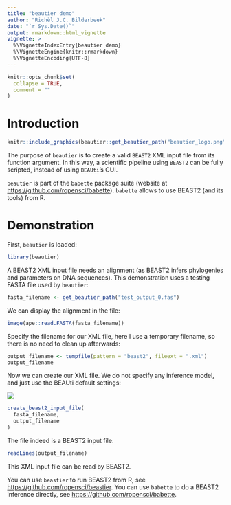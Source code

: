 ```yaml
---
title: "beautier demo"
author: "Richèl J.C. Bilderbeek"
date: "`r Sys.Date()`"
output: rmarkdown::html_vignette
vignette: >
  %\VignetteIndexEntry{beautier demo}
  %\VignetteEngine{knitr::rmarkdown}
  %\VignetteEncoding{UTF-8}
---
```


```r
knitr::opts_chunk$set(
  collapse = TRUE,
  comment = ""
)
```

# Introduction

```r
knitr::include_graphics(beautier::get_beautier_path("beautier_logo.png"))
```

The purpose of `beautier` is to create a valid `BEAST2` XML input file
from its function argument. In this way, a scientific pipeline using 
`BEAST2` can be fully scripted, instead of using `BEAUti`'s GUI.

`beautier` is part of the `babette` package suite (website at [https://github.com/ropensci/babette](https://github.com/ropensci/babette)). 
`babette` allows to use BEAST2 (and its tools) from R.

# Demonstration

First, `beautier` is loaded:

```r
library(beautier)
```

A BEAST2 XML input file needs an alignment (as BEAST2 infers
phylogenies and parameters on DNA sequences). This demonstration uses
a testing FASTA file used by `beautier`:

```r
fasta_filename <- get_beautier_path("test_output_0.fas")
```

We can display the alignment in the file:


```r
image(ape::read.FASTA(fasta_filename))
```

Specify the filename for our XML file, here I use a temporary filename,
so there is no need to clean up afterwards:

```r
output_filename <- tempfile(pattern = "beast2", fileext = ".xml")
output_filename
```

Now we can create our XML file. We do not specify any inference model,
and just use the BEAUti default settings:

![](all_default.png)

```r
create_beast2_input_file(
  fasta_filename,
  output_filename
)
```

The file indeed is a BEAST2 input file:

```r
readLines(output_filename)
```

This XML input file can be read by BEAST2. 

You can use `beastier` to run BEAST2 from R, see [https://github.com/ropensci/beastier](https://github.com/ropensci/beastier).
You can use `babette` to do a BEAST2 inference directly, 
see [https://github.com/ropensci/babette](https://github.com/ropensci/babette).
